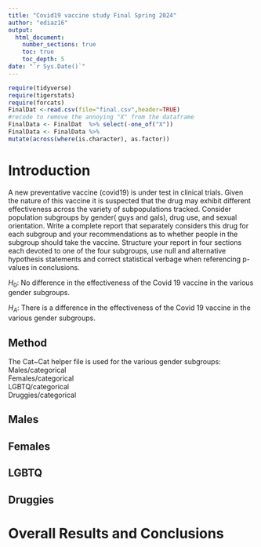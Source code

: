 ```yaml
---
title: "Covid19 vaccine study Final Spring 2024"
author: "ediaz16"
output: 
  html_document:
    number_sections: true
    toc: true
    toc_depth: 5
date: "`r Sys.Date()`" 
---
```


```r
require(tidyverse)
require(tigerstats)
require(forcats)
FinalDat <-read.csv(file="final.csv",header=TRUE)
#recode to remove the annoying "X" from the dataframe
FinalData <- FinalDat  %>% select(-one_of("X"))
FinalData <- FinalData %>%
mutate(across(where(is.character), as.factor))
```

# Introduction

A new  preventative vaccine (covid19) is under test in clinical trials. Given the nature of this vaccine it is suspected that the drug may exhibit different effectiveness across the variety of subpopulations tracked. Consider population subgroups by gender( guys and gals), drug use, and sexual orientation. Write a complete report that separately considers this drug for each subgroup and your recommendations as to whether people in the subgroup should take the vaccine. Structure your report in four sections each devoted to one of the four subgroups, use null and alternative hypothesis statements and correct statistical verbage when referencing p-values in conclusions.

$H_0$: No difference in the effectiveness of the Covid 19 vaccine in the various gender subgroups.

$H_A$: There is a difference in the effectiveness of the Covid 19 vaccine in the various gender subgroups.

## Method 
The Cat~Cat helper file is used for the various gender subgroups:  
Males/categorical  
Females/categorical  
LGBTQ/categorical  
Druggies/categorical  

  
## Males


## Females


## LGBTQ



## Druggies


# Overall Results and Conclusions